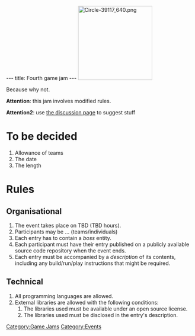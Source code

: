 ---
title: Fourth game jam
---
[[File:Circle-39117_640.png|200px]]

Because why not.

'''Attention''': this jam involves modified rules.

'''Attention2''': use [[Talk:The_4th_Great_Lounge_Game_Jam|the discussion page]] to suggest stuff

= To be decided =
# Allowance of teams
# The date
# The length

= Rules =

== Organisational ==

# The event takes place on TBD (TBD hours).
# Participants may be ... (teams/individuals)
# Each entry has to contain a ''boss'' entity.
# Each participant must have their entry published on a publicly available source code repository when the event ends.
# Each entry must be accompanied by a ''description'' of its contents, including any build/run/play instructions that might be required.

== Technical ==

# All programming languages are allowed.
# External libraries are allowed with the following conditions:
## The libraries used must be available under an open source license.
## The libraries used must be disclosed in the entry's description.

[[Category:Game Jams]]
[[Category:Events]]

